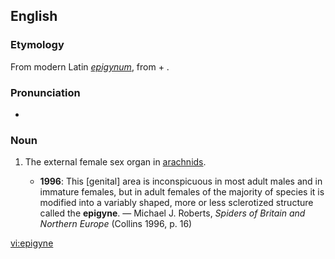 ==English==
{{wikipedia}}

===Etymology===
From modern Latin ''[[epigynum]]'', from {{etyl|grc|en}} {{m|grc|ἐπί}} + {{m|grc|γυνή||female}}.

===Pronunciation===
* {{IPA|/ˈɛpɪdʒaɪn/|lang=en}}

===Noun===
{{en-noun}}

# {{lb|en|zoology}} The external female sex organ in [[arachnids]].
#* '''1996''': This [genital] area is inconspicuous in most adult males and in immature females, but in adult females of the majority of species it is modified into a variably shaped, more or less sclerotized structure called the '''epigyne'''. — Michael J. Roberts, ''Spiders of Britain and Northern Europe'' (Collins 1996, p. 16)

[[vi:epigyne]]